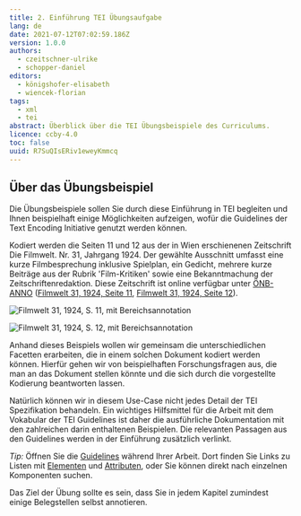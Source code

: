 ```yaml
---
title: 2. Einführung TEI Übungsaufgabe
lang: de
date: 2021-07-12T07:02:59.186Z
version: 1.0.0
authors:
  - czeitschner-ulrike
  - schopper-daniel
editors:
  - königshofer-elisabeth
  - wiencek-florian
tags:
  - xml
  - tei
abstract: Überblick über die TEI Übungsbeispiele des Curriculums.
licence: ccby-4.0
toc: false
uuid: R7SuQIsERiv1eweyKmmcq
---
```

## Über das Übungsbeispiel

Die Übungsbeispiele sollen Sie durch diese Einführung in TEI begleiten und Ihnen beispielhaft einige Möglichkeiten aufzeigen, wofür die Guidelines der Text Encoding Initiative genutzt werden können.

Kodiert werden die Seiten 11 und 12 aus der in Wien erschienenen Zeitschrift Die Filmwelt. Nr. 31, Jahrgang 1924. Der gewählte Ausschnitt umfasst eine kurze Filmbesprechung inklusive Spielplan, ein Gedicht, mehrere kurze Beiträge aus der Rubrik 'Film-Kritiken' sowie eine Bekanntmachung der Zeitschriftenredaktion. Diese Zeitschrift ist online verfügbar unter [ÖNB-ANNO](http://anno.onb.ac.at/) ([Filmwelt 31, 1924, Seite 11](http://anno.onb.ac.at/cgi-content/annoshow-plus?call=fwt|1924|0131|00000011||jpg||45|), [Filmwelt 31, 1924, Seite 12](http://anno.onb.ac.at/cgi-content/annoshow-plus?call=fwt|1924|0131|00000012||jpg||45|)).

![Filmwelt 31, 1924, S. 11, mit Bereichsannotation](images/filmwelt_1923_31_11_annotiert.jpg)

![Filmwelt 31, 1924, S. 12, mit Bereichsannotation](images/filmwelt_1923_31_12_annotiert.jpg)

Anhand dieses Beispiels wollen wir gemeinsam die unterschiedlichen Facetten erarbeiten, die in einem solchen Dokument kodiert werden können. Hierfür gehen wir von beispielhaften Forschungsfragen aus, die man an das Dokument stellen könnte und die sich durch die vorgestellte Kodierung beantworten lassen.

Natürlich können wir in diesem Use-Case nicht jedes Detail der TEI Spezifikation behandeln. Ein wichtiges Hilfsmittel für die Arbeit mit dem Vokabular der TEI Guidelines ist daher die ausführliche Dokumentation mit den zahlreichen darin enthaltenen Beispielen. Die relevanten Passagen aus den Guidelines werden in der Einführung zusätzlich verlinkt.

*Tip:* Öffnen Sie die [Guidelines](https://tei-c.org/guidelines/P5/) während Ihrer Arbeit. Dort finden Sie Links zu Listen mit [Elementen](https://www.tei-c.org/release/doc/tei-p5-doc/en/html/REF-ELEMENTS.html) und [Attributen](https://www.tei-c.org/release/doc/tei-p5-doc/en/html/REF-ATTS.html), oder Sie können direkt nach einzelnen Komponenten suchen.

Das Ziel der Übung sollte es sein, dass Sie in jedem Kapitel zumindest einige Belegstellen selbst annotieren.